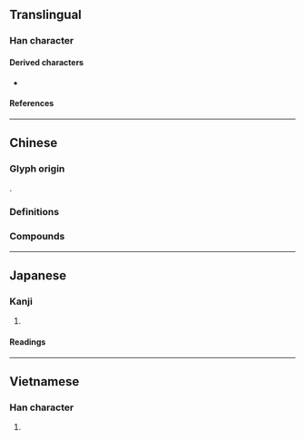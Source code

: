 {{also|杯|𤖯}}
{{character info}}
==Translingual==

===Han character===
{{Han char|rn=75|rad=木|as=07|sn=11|four=41969|canj=DMFR|ids=⿰木否}}

====Derived characters====
* {{l|mul|[[𬃙]]}}

====References====
{{Han ref|kx=0526.250|dkj=14800|dj=0915.180|hdz=21212.030|uh=686E}}

----

==Chinese==

===Glyph origin===
{{Han etym}}
{{Han compound|木|否|ls=psc|c1=s|c2=p}}.

===Definitions===
{{zh-see|杯|v}}

===Compounds===
{{zh-der|跋桮:poa̍h-poe;Min Nan|桮杓|桮棬}}

----

==Japanese==

===Kanji===
{{ja-kanji|grade=|rs=木07}}

# {{rfdef|ja|sort=木07}}

====Readings====
{{ja-readings
|on=はい
|kun=さかずき
}}

----

==Vietnamese==

===Han character===
{{vi-readings|rs=木07|reading=bễ}}

# {{rfdef|vi|sort=木07}}